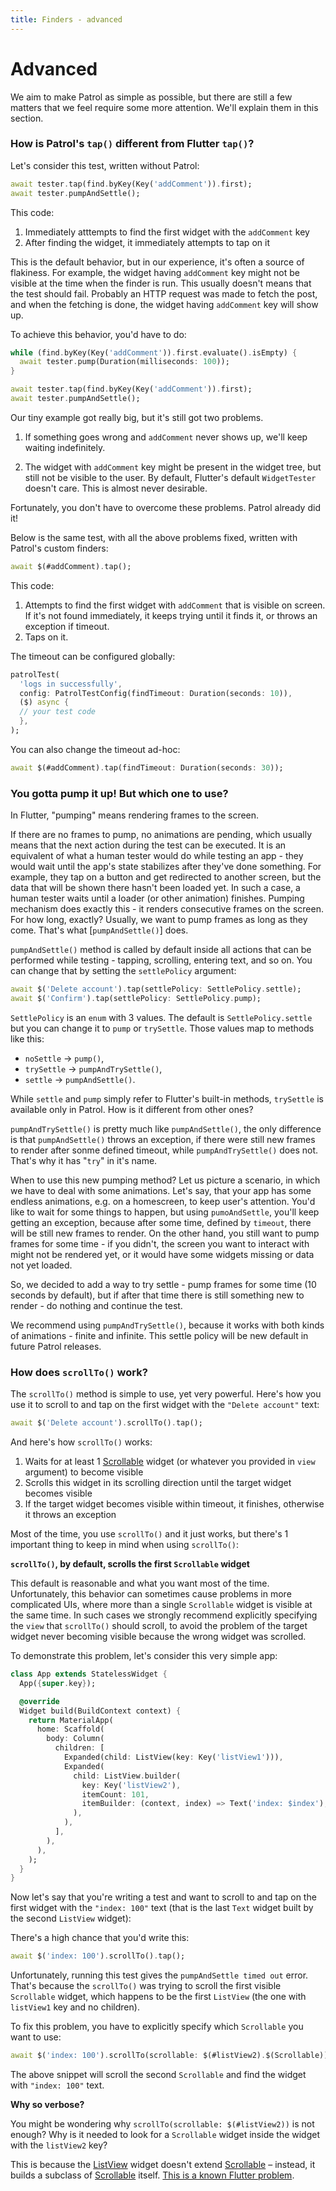 ```yaml
---
title: Finders - advanced
---
```


# Advanced

We aim to make Patrol as simple as possible, but there are still a few matters
that we feel require some more attention. We'll explain them in this section.

### How is Patrol's `tap()` different from Flutter `tap()`?

Let's consider this test, written without Patrol:

```dart
await tester.tap(find.byKey(Key('addComment')).first);
await tester.pumpAndSettle();
```

This code:

1. Immediately atttempts to find the first widget with the `addComment` key
2. After finding the widget, it immediately attempts to tap on it

This is the default behavior, but in our experience, it's often a source of
flakiness. For example, the widget having `addComment` key might not be visible
at the time when the finder is run. This usually doesn't means that the test
should fail. Probably an HTTP request was made to fetch the post, and when the
fetching is done, the widget having `addComment` key will show up.

To achieve this behavior, you'd have to do:

```dart
while (find.byKey(Key('addComment')).first.evaluate().isEmpty) {
  await tester.pump(Duration(milliseconds: 100));
}

await tester.tap(find.byKey(Key('addComment')).first);
await tester.pumpAndSettle();
```

Our tiny example got really big, but it's still got two problems.

1.  If something goes wrong and `addComment` never shows up, we'll keep waiting
    indefinitely.

2.  The widget with `addComment` key might be present in the widget tree, but
    still not be visible to the user. By default, Flutter's default
    `WidgetTester` doesn't care. This is almost never desirable.

Fortunately, you don't have to overcome these problems. Patrol already did it!

Below is the same test, with all the above problems fixed, written with Patrol's
custom finders:

```dart
await $(#addComment).tap();
```

This code:

1. Attempts to find the first widget with `addComment` that is visible on
   screen. If it's not found immediately, it keeps trying until it finds it, or
   throws an exception if timeout.
2. Taps on it.

The timeout can be configured globally:

```dart
patrolTest(
  'logs in successfully',
  config: PatrolTestConfig(findTimeout: Duration(seconds: 10)),
  ($) async {
  // your test code
  },
);
```

You can also change the timeout ad-hoc:

```dart
await $(#addComment).tap(findTimeout: Duration(seconds: 30));
```

### You gotta pump it up! But which one to use?

In Flutter, "pumping" means rendering frames to the screen.

If there are no frames to pump, no animations are pending, which usually means
that the next action during the test can be executed. It is an equivalent of
what a human tester would do while testing an app - they would wait until the
app's state stabilizes after they've done something. For example, they tap on a
button and get redirected to another screen, but the data that will be shown
there hasn't been loaded yet. In such a case, a human tester waits until a
loader (or other animation) finishes. Pumping mechanism does exactly this - it
renders consecutive frames on the screen. For how long, exactly? Usually, we
want to pump frames as long as they come. That's what [`pumpAndSettle()`] does.

`pumpAndSettle()` method is called by default inside all actions that can be
performed while testing - tapping, scrolling, entering text, and so on. You can
change that by setting the `settlePolicy` argument:

```dart
await $('Delete account').tap(settlePolicy: SettlePolicy.settle);
await $('Confirm').tap(settlePolicy: SettlePolicy.pump);
```

`SettlePolicy` is an `enum` with 3 values. The default is `SettlePolicy.settle`
but you can change it to `pump` or `trySettle`. Those values map to methods like this:
 - `noSettle` -> `pump()`,
 - `trySettle` -> `pumpAndTrySettle()`,
 - `settle` -> `pumpAndSettle()`.

While `settle` and `pump` simply refer to Flutter's built-in methods,
`trySettle` is available only in Patrol. How is it different from other ones?

`pumpAndTrySettle()` is pretty much like `pumpAndSettle()`, the only difference
is that `pumpAndSettle()` throws an exception, if there were still new frames to
render after sonme defined timeout, while `pumpAndTrySettle()` does not. That's
why it has "`try`" in it's name.

When to use this new pumping method? Let us picture a scenario, in which we have
to deal with some animations. Let's say, that your app has some endless
animations, e.g. on a homescreen, to keep user's attention. You'd like to wait
for some things to happen, but using `pumoAndSettle`, you'll keep getting an
exception, because after some time, defined by `timeout`, there will be still
new frames to render. On the other hand, you still want to pump frames for some
time - if you didn't, the screen you want to interact with might not be rendered
yet, or it would have some widgets missing or data not yet loaded.

So, we decided to add a way to try settle - pump frames for some time (10
seconds by default), but if after that time there is still something new to
render - do nothing and continue the test.

We recommend using `pumpAndTrySettle()`, because it works with both kinds of
animations - finite and infinite. This settle policy will be new default in
future Patrol releases.

### How does `scrollTo()` work?

The `scrollTo()` method is simple to use, yet very powerful. Here's how you use
it to scroll to and tap on the first widget with the `"Delete account"` text:

```dart
await $('Delete account').scrollTo().tap();
```

And here's how `scrollTo()` works:

1. Waits for at least 1 [Scrollable] widget (or whatever you provided in 
   `view` argument) to become visible
2. Scrolls this widget in its scrolling direction until the target
   widget becomes visible
3. If the target widget becomes visible within timeout, it finishes, otherwise
   it throws an exception

Most of the time, you use `scrollTo()` and it just works, but there's 1
important thing to keep in mind when using `scrollTo()`:

**`scrollTo()`, by default, scrolls the first `Scrollable` widget**

This default is reasonable and what you want most of the time. Unfortunately,
this behavior can sometimes cause problems in more complicated UIs, where more
than a single `Scrollable` widget is visible at the same time. In such cases we
strongly recommend explicitly specifying the `view` that `scrollTo()`
should scroll, to avoid the problem of the target widget never becoming visible
because the wrong widget was scrolled.

To demonstrate this problem, let's consider this very simple app:

```dart
class App extends StatelessWidget {
  App({super.key});

  @override
  Widget build(BuildContext context) {
    return MaterialApp(
      home: Scaffold(
        body: Column(
          children: [
            Expanded(child: ListView(key: Key('listView1'))),
            Expanded(
              child: ListView.builder(
                key: Key('listView2'),
                itemCount: 101,
                itemBuilder: (context, index) => Text('index: $index'),
              ),
            ),
          ],
        ),
      ),
    );
  }
}
```

Now let's say that you're writing a test and want to scroll to and tap on the
first widget with the `"index: 100"` text (that is the last `Text` widget built
by the second `ListView` widget):

There's a high chance that you'd write this:

```dart
await $('index: 100').scrollTo().tap();
```

Unfortunately, running this test gives the `pumpAndSettle timed out` error.
That's because the `scrollTo()` was trying to scroll the first visible
`Scrollable` widget, which happens to be the first `ListView` (the one with
`listView1` key and no children).

To fix this problem, you have to explicitly specify which `Scrollable` you want
to use:

```dart
await $('index: 100').scrollTo(scrollable: $(#listView2).$(Scrollable)).tap();
```

The above snippet will scroll the second `Scrollable` and find the widget with
`"index: 100"` text.

**Why so verbose?**

You might be wondering why `scrollTo(scrollable: $(#listView2))` is not enough?
Why is it needed to look for a `Scrollable` widget inside the widget with the
`listView2` key?

This is because the [ListView] widget doesn't extend [Scrollable] – instead, it
builds a subclass of [Scrollable] itself. [This is a known Flutter
problem](https://github.com/flutter/flutter/issues/88762).

[listview]: https://api.flutter.dev/flutter/widgets/ListView-class.html
[scrollable]: https://api.flutter.dev/flutter/widgets/Scrollable-class.html
[pumpAndSettle()]: https://api.flutter.dev/flutter/flutter_test/WidgetTester/pumpAndSettle.html
